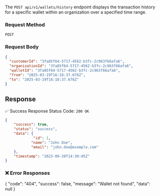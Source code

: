 The `POST api/v1/wallets/history` endpoint displays the transaction history for a specific wallet within an organization over a specified time range.

### Request Method
`POST`

### **Request Body**  

```json
{
  "customerId": "3fa85f64-5717-4562-b3fc-2c963f66afa6",
  "organizationId": "3fa85f64-5717-4562-b3fc-2c963f66afa6",
  "walletId": "3fa85f64-5717-4562-b3fc-2c963f66afa6",
  "from": "2025-03-19T16:18:37.676Z",
  "to": "2025-03-19T16:18:37.676Z"
}
```

## Response

✅ Success Response
Status Code: `200 OK`

```json
{
    "success": true,
    "status": "success",
    "data": {
             "id": 1,
            "name": "John Doe",
            "email": "john.doe@example.com"
    },
    "timestamp": "2023-09-20T14:30:45Z"
}
```

### ❌ Error Responses

{
  "code": "404",
  "success": false,
  "message": "Wallet not found",
  "data": null
}
```
